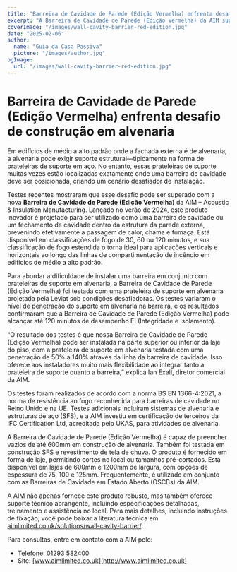 ```yaml
---
title: "Barreira de Cavidade de Parede (Edição Vermelha) enfrenta desafio de construção em alvenaria"
excerpt: "A Barreira de Cavidade de Parede (Edição Vermelha) da AIM supera desafios de instalação ao integrar-se com prateleiras de suporte em alvenaria, garantindo uma robusta proteção contra incêndios."
coverImage: "/images/wall-cavity-barrier-red-edition.jpg"
date: "2025-02-06"
author:
  name: "Guia da Casa Passiva"
  picture: "/images/author.jpg"
ogImage:
  url: "/images/wall-cavity-barrier-red-edition.jpg"
---
```


# Barreira de Cavidade de Parede (Edição Vermelha) enfrenta desafio de construção em alvenaria

Em edifícios de médio a alto padrão onde a fachada externa é de alvenaria, a alvenaria pode exigir suporte estrutural—tipicamente na forma de prateleiras de suporte em aço. No entanto, essas prateleiras de suporte muitas vezes estão localizadas exatamente onde uma barreira de cavidade deve ser posicionada, criando um cenário desafiador de instalação.

Testes recentes mostraram que esse desafio pode ser superado com a nova **Barreira de Cavidade de Parede (Edição Vermelha)** da AIM – Acoustic & Insulation Manufacturing. Lançado no verão de 2024, este produto inovador é projetado para ser utilizado como uma barreira de cavidade ou um fechamento de cavidade dentro da estrutura da parede externa, prevenindo efetivamente a passagem de calor, chama e fumaça. Está disponível em classificações de fogo de 30, 60 ou 120 minutos, e sua classificação de fogo estendida o torna ideal para aplicações verticais e horizontais ao longo das linhas de compartimentação de incêndio em edifícios de médio a alto padrão.

Para abordar a dificuldade de instalar uma barreira em conjunto com prateleiras de suporte em alvenaria, a Barreira de Cavidade de Parede (Edição Vermelha) foi testada com uma prateleira de suporte em alvenaria projetada pela Leviat sob condições desafiadoras. Os testes variaram o nível de penetração do suporte em alvenaria na barreira, e os resultados confirmaram que a Barreira de Cavidade de Parede (Edição Vermelha) pode alcançar até 120 minutos de desempenho EI (Integridade e Isolamento).

“O resultado dos testes é que nossa Barreira de Cavidade de Parede (Edição Vermelha) pode ser instalada na parte superior ou inferior da laje do piso, com a prateleira de suporte em alvenaria testada com uma penetração de 50% a 140% através da linha da barreira de cavidade. Isso oferece aos instaladores muito mais flexibilidade ao integrar tanto a prateleira de suporte quanto a barreira,” explica Ian Exall, diretor comercial da AIM.

Os testes foram realizados de acordo com a norma BS EN 1366-4:2021, a norma de resistência ao fogo reconhecida para barreiras de cavidade no Reino Unido e na UE. Testes adicionais incluíram sistemas de alvenaria e estruturas de aço (SFS), e a AIM investiu em certificação de terceiros da IFC Certification Ltd, acreditada pelo UKAS, para atividades de alvenaria.

A Barreira de Cavidade de Parede (Edição Vermelha) é capaz de preencher vazios de até 600mm em construção de alvenaria. Também foi testada em construção SFS e revestimento de tela de chuva. O produto é fornecido em forma de laje, permitindo cortes no local ou tamanhos pré-cortados. Está disponível em lajes de 600mm e 1200mm de largura, com opções de espessura de 75, 100 e 125mm. Frequentemente, é utilizado em conjunto com as Barreiras de Cavidade em Estado Aberto (OSCBs) da AIM.

A AIM não apenas fornece este produto robusto, mas também oferece suporte técnico abrangente, incluindo especificações detalhadas, treinamento e assistência no local. Para mais detalhes, incluindo instruções de fixação, você pode baixar a literatura técnica em [aimlimited.co.uk/solutions/wall-cavity-barrier/](http://aimlimited.co.uk/solutions/wall-cavity-barrier/).

Para consultas, entre em contato com a AIM pelo:

- Telefone: 01293 582400
- Site: [www.aimlimited.co.uk](http://www.aimlimited.co.uk)